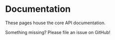# Documentation

These pages house the core API documentation.

Something missing? Please file an issue on GitHub!
